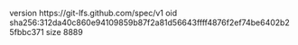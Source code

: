 version https://git-lfs.github.com/spec/v1
oid sha256:312da40c860e94109859b87f2a81d56643ffff4876f2ef74be6402b25fbbc371
size 8889
